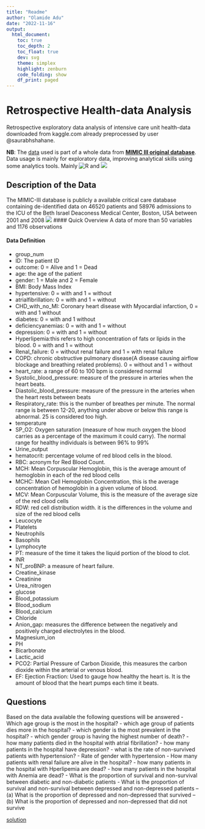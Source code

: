 ```yaml
---
title: "Readme"
author: "Olamide Adu"
date: "2022-11-16"
output:
  html_document:
    toc: true
    toc_depth: 2
    toc_float: true
    dev: svg
    theme: simplex
    highlight: zenburn
    code_folding: show
    df_print: paged
---
```


# Retrospective Health-data Analysis

Retrospective exploratory data analysis of intensive care unit health-data downloaded from kaggle.com already preprocessed by user @saurabhshahane.

**NB**: The [data](https://www.kaggle.com/datasets/saurabhshahane/in-hospital-mortality-prediction) used is part of a whole data from [**MIMIC III original database**](https://www.kaggle.com/datasets/drscarlat/mimic2-original-icu/download?datasetVersionNumber=1).
Data usage is mainly for exploratory data, improving analytical skills using some analytics tools.
Mainly ![R](https://raw.githubusercontent.com/xrander/Health-data/master/Resource/4375063_logo_project_r_icon.png) and
![](https://github.com/xrander/Health-data/raw/master/Resource/4691328_postgresql_icon.png)

## Description of the Data

The MIMIC-III database is publicly a available critical care database containing de-identified data on 46520 patients and 58976 admissions to the ICU of the Beth Israel Deaconess Medical Center, Boston, USA between 2001 and 2008 ![](https://production-media.paperswithcode.com/datasets/1e5baf4a-ec7c-4c72-ae79-ebdb48d7253d.png) \#### Quick Overview A data of more than 50 variables and 1176 observations

#### Data Definition

-   group_num
-   ID: The patient ID
-   outcome: 0 = Alive and 1 = Dead
-   age: the age of the patient
-   gender: 1 = Male and 2 = Female
-   BMI: Body Mass Index
-   hypertensive: 0 = with and 1 = without
-   atrialfibrillation: 0 = with and 1 = without
-   CHD_with_no_MI: Coronary heart disease with Myocardial infarction, 0 = with and 1 without
-   diabetes: 0 = with and 1 without
-   deficiencyanemias: 0 = with and 1 = without
-   depression: 0 = with and 1 = without
-   Hyperlipemia:this refers to high concentration of fats or lipids in the blood. 0 = with and 1 = without
-   Renal_failure: 0 = without renal failure and 1 = with renal failure
-   COPD: chronic obstructive pulmonary disease(A disease causing airflow blockage and breathing related problems). 0 = without and 1 = without
-   heart_rate: a range of 60 to 100 bpm is considered normal
-   Systolic_blood_pressure: measure of the pressure in arteries when the heart beats.
-   Diastolic_blood_pressure: measure of the pressure in the arteries when the heart rests between beats
-   Respiratory_rate: this is the number of breathes per minute. The normal range is between 12-20, anything under above or below this range is abnormal. 25 is considered too high.
-   temperature
-   SP_O2: Oxygen saturation (measure of how much oxygen the blood carries as a percentage of the maximum it could carry). The normal range for healthy individuals is between 96% to 99%
-   Urine_output
-   hematocrit: percentage volume of red blood cells in the blood.
-   RBC: acronym for Red Blood Count.
-   MCH: Mean Corpuscular Hemoglobin, this is the average amount of hemoglobin in each of the red blood cells
-   MCHC: Mean Cell Hemoglobin Concentration, this is the average concentration of hemoglobin in a given volume of blood.
-   MCV: Mean Corpuscular Volume, this is the measure of the average size of the red clood cells
-   RDW: red cell distribution width. it is the differences in the volume and size of the red blood cells
-   Leucocyte
-   Platelets
-   Neutrophils
-   Basophils
-   Lymphocyte
-   PT: measure of the time it takes the liquid portion of the blood to clot.
-   INR
-   NT_proBNP: a measure of heart failure.
-   Creatine_kinase
-   Creatinine
-   Urea_nitrogen
-   glucose
-   Blood_potassium
-   Blood_sodium
-   Blood_calcium
-   Chloride
-   Anion_gap: measures the difference between the negatively and positively charged electrolytes in the blood.
-   Magnesium_ion
-   PH
-   Bicarbonate
-   Lactic_acid
-   PCO2: Partial Pressure of Carbon Dioxide, this measures the carbon dioxide within the arterial or venous blood.
-   EF: Ejection Fraction: Used to gauge how healthy the heart is. It is the amount of blood that the heart pumps each time it beats.

## Questions

Based on the data available the following questions will be answered - Which age group is the most in the hospital?
- which age group of patients dies more in the hospital?
- which gender is the most prevalent in the hospital?
- which gender group is having the highest number of death?
- how many patients died in the hospital with atrial fibrillation?
- how many patients in the hospital have depression?
- what is the rate of non-survived patients with hypertension?
- Rate of gender with hypertension - How many patients with renal failure are alive in the hospital?
- how many patients in the hospital with Hperlipemia are dead?
- how many patients in the hospital with Anemia are dead?
- What is the proportion of survival and non-survival between diabetic and non-diabetic patients - What is the proportion of survival and non-survival between depressed and non-depressed patients -- (a) What is the proportion of depressed and non-depressed that survived -- (b) What is the proportion of depressed and non-depressed that did not survive

[solution](solution.md)